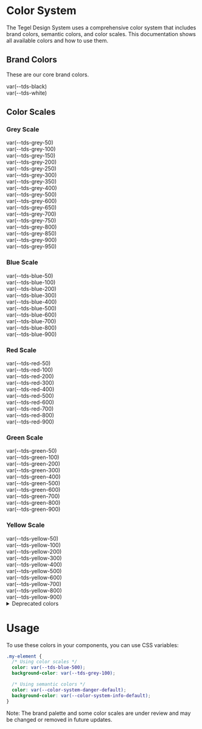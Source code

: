 
<Meta title="Foundations/Color System" />

<style>
{`
  .color-grid {
    display: flex;
    flex-direction: column;
    gap: 0px;
    margin-top: 48px;
    margin-bottom: 48px;
  }
  .color-item {
    display: flex;
    align-items: center;
    padding: 16px;
    color: white;
    min-height: 48px;
  }
  .color-item.light-text {
    color: #000;
  }
  .depricated-summary {
    cursor: pointer;
    font-family: "Nunito Sans", -apple-system, ".SFNSText-Regular", "San Francisco", BlinkMacSystemFont, "Segoe UI", "Helvetica Neue", Helvetica, Arial, sans-serif;
    font-size: 24px;
    font-weight: bold;
    margin: 20px 0px 8px;
    -webkit-font-smoothing: antialiased;
    -webkit-tap-highlight-color: rgba(0, 0, 0, 0);
    padding: 0px 0px 4px;
    cursor: text;
    position: relative;
    color: rgb(46, 52, 56);
    border-bottom: 1px solid rgba(38, 85, 115, 0.15);
  }
`}
</style>

# Color System

The Tegel Design System uses a comprehensive color system that includes brand colors, semantic colors, and color scales. This documentation shows all available colors and how to use them.

## Brand Colors

These are our core brand colors.

<div className="color-grid">
  <div className="color-item" style={{ backgroundColor: 'var(--tds-black)' }}>var(--tds-black)</div>
  <div className="color-item light-text" style={{ backgroundColor: 'var(--tds-white)', border: '1px solid #e5e5e5' }}>var(--tds-white)</div>
</div>

## Color Scales

### Grey Scale
<div className="color-grid">
  <div className="color-item light-text" style={{ backgroundColor: 'var(--tds-grey-50)' }}>var(--tds-grey-50)</div>
  <div className="color-item light-text" style={{ backgroundColor: 'var(--tds-grey-100)' }}>var(--tds-grey-100)</div>
  <div className="color-item light-text" style={{ backgroundColor: 'var(--tds-grey-150)' }}>var(--tds-grey-150)</div>
  <div className="color-item light-text" style={{ backgroundColor: 'var(--tds-grey-200)' }}>var(--tds-grey-200)</div>
  <div className="color-item light-text" style={{ backgroundColor: 'var(--tds-grey-250)' }}>var(--tds-grey-250)</div>
  <div className="color-item light-text" style={{ backgroundColor: 'var(--tds-grey-300)' }}>var(--tds-grey-300)</div>
  <div className="color-item light-text" style={{ backgroundColor: 'var(--tds-grey-350)' }}>var(--tds-grey-350)</div>
  <div className="color-item light-text" style={{ backgroundColor: 'var(--tds-grey-400)' }}>var(--tds-grey-400)</div>
  <div className="color-item light-text" style={{ backgroundColor: 'var(--tds-grey-500)' }}>var(--tds-grey-500)</div>
  <div className="color-item" style={{ backgroundColor: 'var(--tds-grey-600)' }}>var(--tds-grey-600)</div>
  <div className="color-item" style={{ backgroundColor: 'var(--tds-grey-650)' }}>var(--tds-grey-650)</div>
  <div className="color-item" style={{ backgroundColor: 'var(--tds-grey-700)' }}>var(--tds-grey-700)</div>
  <div className="color-item" style={{ backgroundColor: 'var(--tds-grey-750)' }}>var(--tds-grey-750)</div>
  <div className="color-item" style={{ backgroundColor: 'var(--tds-grey-800)' }}>var(--tds-grey-800)</div>
  <div className="color-item" style={{ backgroundColor: 'var(--tds-grey-850)' }}>var(--tds-grey-850)</div>
  <div className="color-item" style={{ backgroundColor: 'var(--tds-grey-900)' }}>var(--tds-grey-900)</div>
  <div className="color-item" style={{ backgroundColor: 'var(--tds-grey-950)' }}>var(--tds-grey-950)</div>
</div>

### Blue Scale
<div className="color-grid">
  <div className="color-item light-text" style={{ backgroundColor: 'var(--tds-blue-50)' }}>var(--tds-blue-50)</div>
  <div className="color-item light-text" style={{ backgroundColor: 'var(--tds-blue-100)' }}>var(--tds-blue-100)</div>
  <div className="color-item light-text" style={{ backgroundColor: 'var(--tds-blue-200)' }}>var(--tds-blue-200)</div>
  <div className="color-item" style={{ backgroundColor: 'var(--tds-blue-300)' }}>var(--tds-blue-300)</div>
  <div className="color-item" style={{ backgroundColor: 'var(--tds-blue-400)' }}>var(--tds-blue-400)</div>
  <div className="color-item" style={{ backgroundColor: 'var(--tds-blue-500)' }}>var(--tds-blue-500)</div>
  <div className="color-item" style={{ backgroundColor: 'var(--tds-blue-600)' }}>var(--tds-blue-600)</div>
  <div className="color-item" style={{ backgroundColor: 'var(--tds-blue-700)' }}>var(--tds-blue-700)</div>
  <div className="color-item" style={{ backgroundColor: 'var(--tds-blue-800)' }}>var(--tds-blue-800)</div>
  <div className="color-item" style={{ backgroundColor: 'var(--tds-blue-900)' }}>var(--tds-blue-900)</div>
</div>

### Red Scale
<div className="color-grid">
  <div className="color-item light-text" style={{ backgroundColor: 'var(--tds-red-50)' }}>var(--tds-red-50)</div>
  <div className="color-item light-text" style={{ backgroundColor: 'var(--tds-red-100)' }}>var(--tds-red-100)</div>
  <div className="color-item light-text" style={{ backgroundColor: 'var(--tds-red-200)' }}>var(--tds-red-200)</div>
  <div className="color-item light-text" style={{ backgroundColor: 'var(--tds-red-300)' }}>var(--tds-red-300)</div>
  <div className="color-item" style={{ backgroundColor: 'var(--tds-red-400)' }}>var(--tds-red-400)</div>
  <div className="color-item" style={{ backgroundColor: 'var(--tds-red-500)' }}>var(--tds-red-500)</div>
  <div className="color-item" style={{ backgroundColor: 'var(--tds-red-600)' }}>var(--tds-red-600)</div>
  <div className="color-item" style={{ backgroundColor: 'var(--tds-red-700)' }}>var(--tds-red-700)</div>
  <div className="color-item" style={{ backgroundColor: 'var(--tds-red-800)' }}>var(--tds-red-800)</div>
  <div className="color-item" style={{ backgroundColor: 'var(--tds-red-900)' }}>var(--tds-red-900)</div>
</div>

### Green Scale
<div className="color-grid">
  <div className="color-item light-text" style={{ backgroundColor: 'var(--tds-green-50)' }}>var(--tds-green-50)</div>
  <div className="color-item light-text" style={{ backgroundColor: 'var(--tds-green-100)' }}>var(--tds-green-100)</div>
  <div className="color-item light-text" style={{ backgroundColor: 'var(--tds-green-200)' }}>var(--tds-green-200)</div>
  <div className="color-item light-text" style={{ backgroundColor: 'var(--tds-green-300)' }}>var(--tds-green-300)</div>
  <div className="color-item" style={{ backgroundColor: 'var(--tds-green-400)' }}>var(--tds-green-400)</div>
  <div className="color-item" style={{ backgroundColor: 'var(--tds-green-500)' }}>var(--tds-green-500)</div>
  <div className="color-item" style={{ backgroundColor: 'var(--tds-green-600)' }}>var(--tds-green-600)</div>
  <div className="color-item" style={{ backgroundColor: 'var(--tds-green-700)' }}>var(--tds-green-700)</div>
  <div className="color-item" style={{ backgroundColor: 'var(--tds-green-800)' }}>var(--tds-green-800)</div>
  <div className="color-item" style={{ backgroundColor: 'var(--tds-green-900)' }}>var(--tds-green-900)</div>
</div>

### Yellow Scale
<div className="color-grid">
  <div className="color-item light-text" style={{ backgroundColor: 'var(--tds-yellow-50)' }}>var(--tds-yellow-50)</div>
  <div className="color-item light-text" style={{ backgroundColor: 'var(--tds-yellow-100)' }}>var(--tds-yellow-100)</div>
  <div className="color-item light-text" style={{ backgroundColor: 'var(--tds-yellow-200)' }}>var(--tds-yellow-200)</div>
  <div className="color-item light-text" style={{ backgroundColor: 'var(--tds-yellow-300)' }}>var(--tds-yellow-300)</div>
  <div className="color-item light-text" style={{ backgroundColor: 'var(--tds-yellow-400)' }}>var(--tds-yellow-400)</div>
  <div className="color-item" style={{ backgroundColor: 'var(--tds-yellow-500)' }}>var(--tds-yellow-500)</div>
  <div className="color-item" style={{ backgroundColor: 'var(--tds-yellow-600)' }}>var(--tds-yellow-600)</div>
  <div className="color-item" style={{ backgroundColor: 'var(--tds-yellow-700)' }}>var(--tds-yellow-700)</div>
  <div className="color-item" style={{ backgroundColor: 'var(--tds-yellow-800)' }}>var(--tds-yellow-800)</div>
  <div className="color-item" style={{ backgroundColor: 'var(--tds-yellow-900)' }}>var(--tds-yellow-900)</div>
</div>

<details style={{ color: 'black' }}>
  <summary class="depricated-summary">Deprecated colors</summary>
  <div style={{ marginTop: '16px', marginBottom: '16px' }}>
    <p>The following colors will be removed in the future. For the latest color documentation and specifications, please refer to:</p>
    <ul>
      <li><a href="https://tegel.scania.com/foundations/foundation-colors" target="_blank" rel="noopener noreferrer">Tegel Color Foundation</a></li>
      <li><a href="https://tegel.scania.com/foundations/foundation-colors/specification" target="_blank" rel="noopener noreferrer">Tegel Color Specification</a></li>
    </ul>
  </div>

  ## Brand Colors (deprecated)

  <div className="color-grid">
    <div className="color-item" style={{ backgroundColor: 'var(--tds-blue)' }}>var(--tds-blue)</div>
    <div className="color-item" style={{ backgroundColor: 'var(--tds-red)' }}>var(--tds-red)</div>
  </div>

  ## Color Scales (deprecated)

  ### Grey Scale (deprecated)

  <div className="color-grid">
    <div className="color-item" style={{ backgroundColor: 'var(--tds-grey-846)' }}>var(--tds-grey-846)</div>
    <div className="color-item" style={{ backgroundColor: 'var(--tds-grey-868)' }}>var(--tds-grey-868)</div>
    <div className="color-item" style={{ backgroundColor: 'var(--tds-grey-958)' }}>var(--tds-grey-958)</div>
  </div>

  ## Black & White Scales (deprecated)

  ### Black Scale (deprecated)
  <div className="color-grid">
    <div className="color-item" style={{ backgroundColor: 'var(--tds-black-100)' }}>var(--tds-black-100)</div>
    <div className="color-item" style={{ backgroundColor: 'var(--tds-black-87)' }}>var(--tds-black-87)</div>
    <div className="color-item" style={{ backgroundColor: 'var(--tds-black-48)' }}>var(--tds-black-48)</div>
    <div className="color-item" style={{ backgroundColor: 'var(--tds-black-38)' }}>var(--tds-black-38)</div>
  </div>

  ### White Scale (deprecated)
  <div className="color-grid">
    <div className="color-item light-text" style={{ backgroundColor: 'var(--tds-white-100)', border: '1px solid #e5e5e5' }}>var(--tds-white-100)</div>
    <div className="color-item light-text" style={{ backgroundColor: 'var(--tds-white-87)', border: '1px solid #e5e5e5' }}>var(--tds-white-87)</div>
    <div className="color-item light-text" style={{ backgroundColor: 'var(--tds-white-48)', border: '1px solid #e5e5e5' }}>var(--tds-white-48)</div>
    <div className="color-item light-text" style={{ backgroundColor: 'var(--tds-white-38)', border: '1px solid #e5e5e5' }}>var(--tds-white-38)</div>
    <div className="color-item light-text" style={{ backgroundColor: 'var(--tds-white-05)', border: '1px solid #e5e5e5' }}>var(--tds-white-05)</div>
  </div>

  ## Semantic Colors (deprecated)
  If you use the semantic colors below for icons, text and shapes in both light and dark modes, you will run into accessibility issues. Therefore make sure to always check that the contrasts are acceptable in terms of accessibility, and adjust which colors you use if necessary.

  <div className="color-grid">
    <div className="color-item" style={{ backgroundColor: 'var(--tds-cta)' }}>var(--tds-cta)</div>
    <div className="color-item" style={{ backgroundColor: 'var(--tds-negative)' }}>var(--tds-negative)</div>
    <div className="color-item light-text" style={{ backgroundColor: 'var(--tds-warning)' }}>var(--tds-warning)</div>
    <div className="color-item" style={{ backgroundColor: 'var(--tds-positive)' }}>var(--tds-positive)</div>
    <div className="color-item" style={{ backgroundColor: 'var(--tds-information)' }}>var(--tds-information)</div>
  </div>
</details>


# Usage

To use these colors in your components, you can use CSS variables:

```css
.my-element {
  /* Using color scales */
  color: var(--tds-blue-500);
  background-color: var(--tds-grey-100);

  /* Using semantic colors */
  color: var(--color-system-danger-default);
  background-color: var(--color-system-info-default);
}
```

Note: The brand palette and some color scales are under review and may be changed or removed in future updates.

